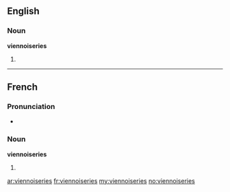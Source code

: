 ==English==

===Noun===
'''viennoiseries'''

# {{plural of|viennoiserie}}

----

==French==

===Pronunciation===
*{{IPA|/vjɛ.nwa.zʁi/|lang=fr}}

===Noun===
'''viennoiseries''' {{f}}

# {{plural of|viennoiserie|lang=fr}}

[[ar:viennoiseries]]
[[fr:viennoiseries]]
[[my:viennoiseries]]
[[no:viennoiseries]]
